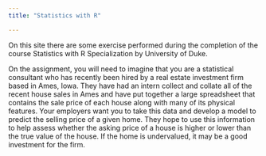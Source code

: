 ```yaml
---
title: "Statistics with R"

---
```


On this site there are some exercise performed during the completion of the course Statistics with R Specialization by University of Duke.

On the assignment, you will need to imagine that you are a statistical consultant who has recently been hired by a real estate investment firm based in Ames, Iowa. They have had an intern collect and collate all of the recent house sales in Ames and have put together a large spreadsheet that contains the sale price of each house along with many of its physical features. Your employers want you to take this data and develop a model to predict the selling price of a given home. They hope to use this information to help assess whether the asking price of a house is higher or lower than the true value of the house. If the home is undervalued, it may be a good investment for the firm.